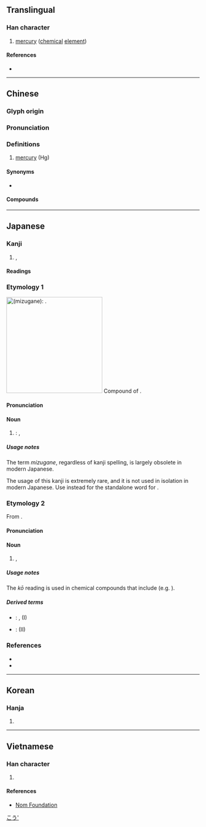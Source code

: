 {{character info/new}}
==Translingual==

===Han character===
{{Han char|rn=85|rad=水|as=03|sn=7|four=10232|canj=ME|ids=⿱工水}}

# [[mercury]] ([[chemical]] [[element]])

====References====
* {{Han ref|kx=0606.030|dkj=17139|dj=0999.120|hdz=31550.010|uh=6C5E|ud=27742|bh=A845|bd=43077}}

----

==Chinese==
{{zh-forms|alt=銾}}

===Glyph origin===
{{Han etym}}

===Pronunciation===
{{zh-pron
|m=gǒng
|c=hung6,hung3
|h=pfs=kúng
|md=
|mn=hóng/qz,xm,zz:kòng
|w=
|mc=y
|oc=y
|cat=n
}}

===Definitions===
{{zh-hanzi}}

# {{lb|zh|chemistry}} [[mercury]] (Hg)

====Synonyms====
* {{zh-l|水銀}}

====Compounds====
{{zh-der|汞弧燈|汞極電池|汞中毒|搏砂煉汞|汞合金|汞溴紅|摶砂煉汞|汞齊|昇汞|混汞法|燒丹鍊汞|摶砂弄汞|自然汞|紅汞水|紅汞液|雷汞|鉛汞|汞電池|硫化汞}}

{{zh-cat|Chemical elements}}

----

==Japanese==

===Kanji===
{{ja-kanji|grade=|rs=水03}}

# {{l|en|mercury}}, {{l|en|quicksilver}} {{qualifier|the metal}}

====Readings====
{{ja-readings
|goon=ぐ
|kanon=こう
|kun=みずがね<みづがね
}}

===Etymology 1===
[[File:Pouring_liquid_mercury_bionerd.jpg|thumb|250px|{{lang|ja|汞}} (''mizugane''): '''{{l|en|mercury}}'''.]]
{{ja-kanjitab|みずがね|yomi=k}}
Compound of {{compound|lang=ja|sort=みずがね|水|tr1=mizu|t1=water|銀|tr2=kane|t2=metal, silver}}. {{rendaku2|sort=みずがね|kane|gane}}

====Pronunciation====
{{ja-pron|yomi=k|みずがね}}

====Noun====
{{ja-noun|みずがね|hhira=みづがね}}

# {{lb|ja|sort=みずがね|chemistry|rare|obsolete}} {{alternative spelling of|水銀|lang=ja}}: {{l|en|mercury}}, {{l|en|quicksilver}}

=====Usage notes=====
The term ''mizugane'', regardless of kanji spelling, is largely obsolete in modern Japanese.

The usage of this kanji is extremely rare, and it is not used in isolation in modern Japanese. Use {{l|ja|水銀}} instead for the standalone word for {{m|en|mercury}}.

===Etymology 2===
{{ja-kanjitab|こう|yomi=o}}
From {{der|ja|ltc|sort=こう|汞|tr={{IPAchar|/ɦuŋ<sup>X</sup>/}}||mercury, quicksilver}}.

====Pronunciation====
{{ja-pron|yomi=kanon|こう}}

====Noun====
{{ja-noun|こう}}

# {{lb|ja|sort=みずがね|chemistry}} {{l|en|mercury}}, {{l|en|quicksilver}}

=====Usage notes=====
The ''kō'' reading is used in chemical compounds that include (e.g. {{l|en|corrosive sublimate}}).

=====Derived terms=====
{{der-top}}
* {{ja-r|甘%汞|かん%こう}}: {{l|en|calomel}}, {{l|en|mercury}}(I) {{l|en|chloride}}
* {{ja-r|雷%汞|らい%こう}}: {{l|en|mercury}}(II) {{l|en|fulminate}}
{{der-bottom}}

===References===
* {{R:Kokugo Dai Jiten}}
* {{R:Daijirin}}

[[Category:ja:Chemical elements|こう']]

----

==Korean==

===Hanja===
{{ko-hanja|hangeul=홍|eumhun=|rv=hong|mr=hong|y=hong}}

# {{defn|lang=ko|sort=水03}}

----

==Vietnamese==

===Han character===
{{vi-readings|rs=水03| hanviet = hống}}

# {{defn|lang=vi|sort=水03}}

====References====
*[http://nomfoundation.org/common/nom_details.php?codepoint=6c5e Nom Foundation]